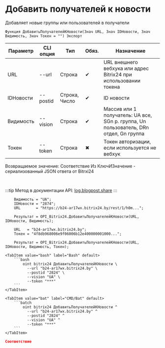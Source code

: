 ﻿---
sidebar_position: 7
description: Добавить получателей к новости и другие функции для работы с Bitrix24 в Открытом пакете интеграций - бесплатной open-source библиотеке интеграций для 1С:Предприятие 8, OneScript и CLI
keywords: [1C, 1С, 1С:Предприятие, 1С:Предприятие 8.3, API, Интеграция, Сервисы, Обмен, OneScript, CLI, Bitrix24]
---


# Добавить получателей к новости
 Добавляет новые группы или пользователей в получатели



`Функция ДобавитьПолучателейКНовости(Знач URL, Знач IDНовости, Знач Видимость, Знач Токен = "") Экспорт`

  | Параметр | CLI опция | Тип | Обяз. | Назначение |
  |-|-|-|-|-|
  | URL | --url | Строка | &#x2714; | URL внешнего вебхука или адрес Bitrix24 при использовании токена |
  | IDНовости | --postid | Строка, Число | &#x2714; | ID новости |
  | Видимость | --vision | Строка | &#x2714; | Массив или 1 получатель: UA все, SGn р. группа, Un пользователь, DRn отдел, Gn группа |
  | Токен | --token | Строка | &#x2716; | Токен авторизации, если используется не вебхук |

  
  Возвращаемое значение:   Соответствие Из КлючИЗначение - сериализованный JSON ответа от Bitrxi24

<br/>

:::tip
Метод в документации API: [log.blogpost.share](https://dev.1c-bitrix.ru/rest_help/log/log_blogpost_share.php)
:::
<br/>



```bsl title="Пример использования для 1С:Предприятие/OneScript"
    Видимость = "UA";
    IDНовости = "2874";
    URL       = "https://b24-ar17wx.bitrix24.by/rest/1/h0m...";

    Результат = OPI_Bitrix24.ДобавитьПолучателейКНовости(URL, IDНовости, Видимость);

    URL   = "b24-ar17wx.bitrix24.by";
    Токен = "4f8db968006e9f06006b12e400000001000...";

    Результат = OPI_Bitrix24.ДобавитьПолучателейКНовости(URL, IDНовости, Видимость, Токен);
```
    

 <Tabs>
  
    <TabItem value="bash" label="Bash" default>
        ```bash
            oint bitrix24 ДобавитьПолучателейКНовости \
              --url "b24-ar17wx.bitrix24.by" \
              --postid "2824" \
              --vision "UA" \
              --token "***"
        ```
    </TabItem>
  
    <TabItem value="bat" label="CMD/Bat" default>
        ```batch
            oint bitrix24 ДобавитьПолучателейКНовости ^
              --url "b24-ar17wx.bitrix24.by" ^
              --postid "2824" ^
              --vision "UA" ^
              --token "***"
        ```
    </TabItem>
</Tabs>


```json title="Результат"
Соответствие
```
